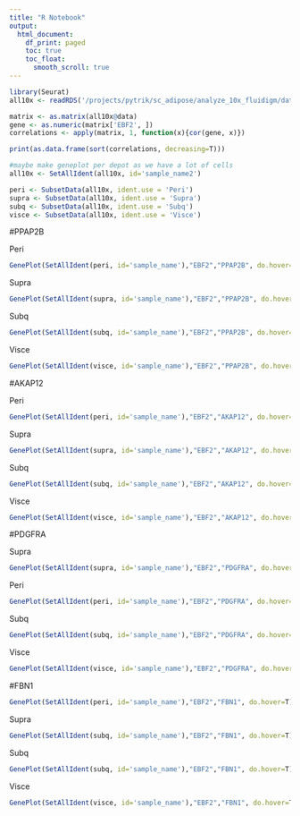 ```yaml
---
title: "R Notebook"
output:
  html_document:
    df_print: paged
    toc: true
    toc_float: 
      smooth_scroll: true
---
```



```r
library(Seurat)
all10x <- readRDS('/projects/pytrik/sc_adipose/analyze_10x_fluidigm/data/10x')
```


```r
matrix <- as.matrix(all10x@data)
gene <- as.numeric(matrix['EBF2', ])
correlations <- apply(matrix, 1, function(x){cor(gene, x)})
```

```r
print(as.data.frame(sort(correlations, decreasing=T)))
```


```r
#maybe make geneplot per depot as we have a lot of cells
all10x <- SetAllIdent(all10x, id='sample_name2')

peri <- SubsetData(all10x, ident.use = 'Peri')
supra <- SubsetData(all10x, ident.use = 'Supra')
subq <- SubsetData(all10x, ident.use = 'Subq')
visce <- SubsetData(all10x, ident.use = 'Visce')
```

#PPAP2B

Peri

```r
GenePlot(SetAllIdent(peri, id='sample_name'),"EBF2","PPAP2B", do.hover=T)
```

Supra

```r
GenePlot(SetAllIdent(supra, id='sample_name'),"EBF2","PPAP2B", do.hover=T)
```

Subq

```r
GenePlot(SetAllIdent(subq, id='sample_name'),"EBF2","PPAP2B", do.hover=T)
```

Visce

```r
GenePlot(SetAllIdent(visce, id='sample_name'),"EBF2","PPAP2B", do.hover=T)
```

#AKAP12

Peri

```r
GenePlot(SetAllIdent(peri, id='sample_name'),"EBF2","AKAP12", do.hover=T)
```

Supra

```r
GenePlot(SetAllIdent(supra, id='sample_name'),"EBF2","AKAP12", do.hover=T)
```

Subq

```r
GenePlot(SetAllIdent(subq, id='sample_name'),"EBF2","AKAP12", do.hover=T)
```

Visce

```r
GenePlot(SetAllIdent(visce, id='sample_name'),"EBF2","AKAP12", do.hover=T)
```

#PDGFRA

Supra

```r
GenePlot(SetAllIdent(supra, id='sample_name'),"EBF2","PDGFRA", do.hover=T)
```

Peri 

```r
GenePlot(SetAllIdent(peri, id='sample_name'),"EBF2","PDGFRA", do.hover=T)
```

Subq

```r
GenePlot(SetAllIdent(subq, id='sample_name'),"EBF2","PDGFRA", do.hover=T)
```

Visce

```r
GenePlot(SetAllIdent(visce, id='sample_name'),"EBF2","PDGFRA", do.hover=T)
```

#FBN1

```r
GenePlot(SetAllIdent(peri, id='sample_name'),"EBF2","FBN1", do.hover=T)
```

Supra

```r
GenePlot(SetAllIdent(subq, id='sample_name'),"EBF2","FBN1", do.hover=T)
```

Subq

```r
GenePlot(SetAllIdent(subq, id='sample_name'),"EBF2","FBN1", do.hover=T)
```

Visce

```r
GenePlot(SetAllIdent(visce, id='sample_name'),"EBF2","FBN1", do.hover=T)
```

